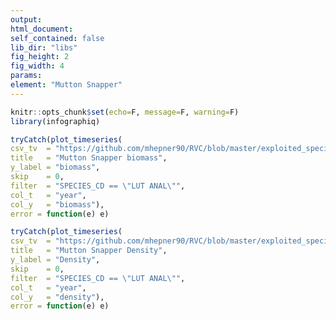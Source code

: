 ```yaml
---
output:
html_document:
self_contained: false
lib_dir: "libs"
fig_height: 2
fig_width: 4
params:
element: "Mutton Snapper"
---
```


```r
knitr::opts_chunk$set(echo=F, message=F, warning=F)
library(infographiq)
```

```r
tryCatch(plot_timeseries(
csv_tv  = "https://github.com/mhepner90/RVC/blob/master/exploited_species/exploited_fk_bio.csv",
title   = "Mutton Snapper biomass",
y_label = "biomass",
skip    = 0,
filter  = "SPECIES_CD == \"LUT ANAL\"",
col_t   = "year",
col_y   = "biomass"),
error = function(e) e)
```

```r
tryCatch(plot_timeseries(
csv_tv  = "https://github.com/mhepner90/RVC/blob/master/exploited_species/exploited_fk_den.csv",
title   = "Mutton Snapper Density",
y_label = "Density",
skip    = 0,
filter  = "SPECIES_CD == \"LUT ANAL\"",
col_t   = "year",
col_y   = "density"),
error = function(e) e)
```
